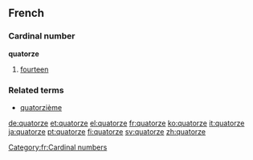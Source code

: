 ==French==
===Cardinal number===
'''quatorze'''
#[[fourteen]]

===Related terms===
*[[quatorzième]]

[[Category:fr:Cardinal numbers]]

[[de:quatorze]]
[[et:quatorze]]
[[el:quatorze]]
[[fr:quatorze]]
[[ko:quatorze]]
[[it:quatorze]]
[[ja:quatorze]]
[[pt:quatorze]]
[[fi:quatorze]]
[[sv:quatorze]]
[[zh:quatorze]]